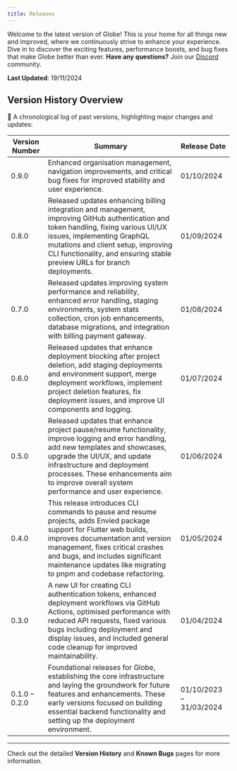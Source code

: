 ```yaml
---
title: Releases
---
```


Welcome to the latest version of Globe! This is your home for all things new and improved, where we continuously strive to enhance your experience. Dive in to discover the exciting features, performance boosts, and bug fixes that make Globe better than ever. **Have any questions?** Join our [Discord](https://invertase.link/globe-discord) community. 

**Last Updated**: 19/11/2024  

## **Version History Overview**

🚀 A chronological log of past versions, highlighting major changes and updates:

| Version Number       | Summary                                                                                                                             | Release Date       |
| -------------------------- | ----------------------------------------------------------------------------------------------------------------------------------- | ------------------ |
| 0.9.0               | Enhanced organisation management, navigation improvements, and critical bug fixes for improved stability and user experience.         | 01/10/2024        |
| 0.8.0               | Released updates enhancing billing integration and management, improving GitHub authentication and token handling, fixing various UI/UX issues, implementing GraphQL mutations and client setup, improving CLI functionality, and ensuring stable preview URLs for branch deployments. | 01/09/2024        |
| 0.7.0               | Released updates improving system performance and reliability, enhanced error handling, staging environments, system stats collection, cron job enhancements, database migrations, and integration with billing payment gateway. | 01/08/2024        |
| 0.6.0               | Released updates that enhance deployment blocking after project deletion, add staging deployments and environment support, merge deployment workflows, implement project deletion features, fix deployment issues, and improve UI components and logging. | 01/07/2024        |
| 0.5.0               | Released updates that enhance project pause/resume functionality, improve logging and error handling, add new templates and showcases, upgrade the UI/UX, and update infrastructure and deployment processes. These enhancements aim to improve overall system performance and user experience. | 01/06/2024        |
| 0.4.0               | This release introduces CLI commands to pause and resume projects, adds Envied package support for Flutter web builds, improves documentation and version management, fixes critical crashes and bugs, and includes significant maintenance updates like migrating to pnpm and codebase refactoring. | 01/05/2024        |
| 0.3.0               | A new UI for creating CLI authentication tokens, enhanced deployment workflows via GitHub Actions, optimised performance with reduced API requests, fixed various bugs including deployment and display issues, and included general code cleanup for improved maintainability. | 01/04/2024        |
| 0.1.0 – 0.2.0       | Foundational releases for Globe, establishing the core infrastructure and laying the groundwork for future features and enhancements. These early versions focused on building essential backend functionality and setting up the deployment environment. | 01/10/2023 – 31/03/2024 |

---

Check out the detailed **Version History** and **Known Bugs** pages for more information. 